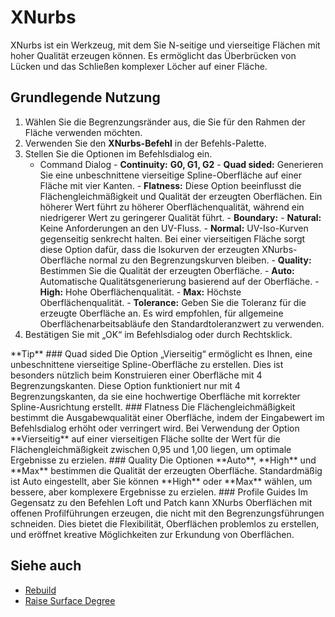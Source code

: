 

# XNurbs

<Reference shortcut="" command="XNurbs" button=""/>

XNurbs ist ein Werkzeug, mit dem Sie N-seitige und vierseitige Flächen mit hoher Qualität erzeugen können. Es ermöglicht das Überbrücken von Lücken und das Schließen komplexer Löcher auf einer Fläche.

## Grundlegende Nutzung

1. Wählen Sie die Begrenzungsränder aus, die Sie für den Rahmen der Fläche verwenden möchten.
2. Verwenden Sie den **XNurbs-Befehl** in der Befehls-Palette.
3. Stellen Sie die Optionen im Befehlsdialog ein.
    - <Kst>Command Dialog</Kst>
          - **Continuity:** **G0, G1, G2**
          - **Quad sided:** Generieren Sie eine unbeschnittene vierseitige Spline-Oberfläche auf einer Fläche mit vier Kanten.
          - **Flatness:** Diese Option beeinflusst die Flächengleichmäßigkeit und Qualität der erzeugten Oberflächen. Ein höherer Wert führt zu höherer Oberflächenqualität, während ein niedrigerer Wert zu geringerer Qualität führt.
          - **Boundary:** 
                - **Natural:** Keine Anforderungen an den UV-Fluss.
                - **Normal:** UV-Iso-Kurven gegenseitig senkrecht halten. Bei einer vierseitigen Fläche sorgt diese Option dafür, dass die Isokurven der erzeugten XNurbs-Oberfläche normal zu den Begrenzungskurven bleiben.
          - **Quality:** Bestimmen Sie die Qualität der erzeugten Oberfläche. 
                - **Auto:** Automatische Qualitätsgenerierung basierend auf der Oberfläche.
                - **High:** Hohe Oberflächenqualität.
                - **Max:** Höchste Oberflächenqualität.
          - **Tolerance:** Geben Sie die Toleranz für die erzeugte Oberfläche an. Es wird empfohlen, für allgemeine Oberflächenarbeitsabläufe den Standardtoleranzwert zu verwenden.
5. Bestätigen Sie mit „OK“ im Befehlsdialog oder durch Rechtsklick.

<VideoPlayer fileName="xnurbs-0"/>

<Callout type="info" emoji="💡">
      **Tip**
### Quad sided
      Die Option „Vierseitig“ ermöglicht es Ihnen, eine unbeschnittene vierseitige Spline-Oberfläche zu erstellen. Dies ist besonders nützlich beim Konstruieren einer Oberfläche mit 4 Begrenzungskanten. Diese Option funktioniert nur mit 4 Begrenzungskanten, da sie eine hochwertige Oberfläche mit korrekter Spline-Ausrichtung erstellt.
<VideoPlayer fileName="xnurbs-2"/>
### Flatness
      Die Flächengleichmäßigkeit bestimmt die Ausgabewqualität einer Oberfläche, indem der Eingabewert im Befehlsdialog erhöht oder verringert wird. Bei Verwendung der Option **Vierseitig** auf einer vierseitigen Fläche sollte der Wert für die Flächengleichmäßigkeit zwischen 0,95 und 1,00 liegen, um optimale Ergebnisse zu erzielen.
<VideoPlayer fileName="xnurbs-3"/>
### Quality
      Die Optionen **Auto**, **High** und **Max** bestimmen die Qualität der erzeugten Oberfläche. Standardmäßig ist Auto eingestellt, aber Sie können **High** oder **Max** wählen, um bessere, aber komplexere Ergebnisse zu erzielen.
<VideoPlayer fileName="xnurbs-4"/>
### Profile Guides 
      Im Gegensatz zu den Befehlen Loft und Patch kann XNurbs Oberflächen mit offenen Profilführungen erzeugen, die nicht mit den Begrenzungsführungen schneiden. Dies bietet die Flexibilität, Oberflächen problemlos zu erstellen, und eröffnet kreative Möglichkeiten zur Erkundung von Oberflächen.
<VideoPlayer fileName="xnurbs-1"/>

</Callout> 

## Siehe auch
- [Rebuild](rebuild)
- [Raise Surface Degree](raise-surface-degree)